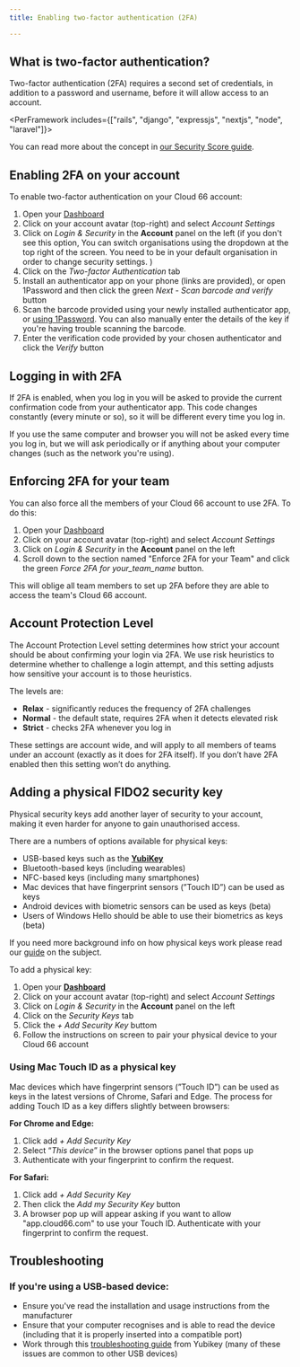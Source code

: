 ```yaml
---
title: Enabling two-factor authentication (2FA)

---
```


## What is two-factor authentication?

Two-factor authentication (2FA) requires a second set of credentials, in addition to a password and username, before it will allow access to an account. 

<PerFramework includes={["rails", "django", "expressjs", "nextjs", "node", "laravel"]}>

You can read more about the concept in [our Security Score guide](/docs/security/understanding-and-improving-security-score#why-do-i-need-2fa).

</PerFramework>

## Enabling 2FA on your account

To enable two-factor authentication on your Cloud 66 account: 

1. Open your [Dashboard](https://app.cloud66.com/dashboard)
2. Click on your account avatar (top-right) and select *Account Settings*
3. Click on *Login & Security* in the **Account** panel on the left (if you don't see this option, <Hint caption="switch to your default organisation"> You can switch organisations using the dropdown at the top right of the screen. You need to be in your default organisation in order to change security settings. </Hint>) 
4. Click on the *Two-factor Authentication* tab
5. Install an authenticator app on your phone (links are provided), or open 1Password and then click the green *Next - Scan barcode and verify*  button
6. Scan the barcode provided using your newly installed authenticator app, or [using 1Password](https://support.1password.com/one-time-passwords/). You can also manually enter the details of the key if you're having trouble scanning the barcode.
7. Enter the verification code provided by your chosen authenticator and click the *Verify* button


## Logging in with 2FA

If 2FA is enabled, when you log in you will be asked to provide the current confirmation code from your authenticator app. This code changes constantly (every minute or so), so it will be different every time you log in. 

If you use the same computer and browser you will not be asked every time you log in, but we will ask periodically or if anything about your computer changes (such as the network you're using).

## Enforcing 2FA for your team

You can also force all the members of your Cloud 66 account to use 2FA. To do this:

1. Open your [Dashboard](https://app.cloud66.com/dashboard)
2. Click on your account avatar (top-right) and select *Account Settings*
3. Click on *Login & Security* in the **Account** panel on the left
4. Scroll down to the section named "Enforce 2FA for your Team" and click the green *Force 2FA for your_team_name* button.

This will oblige all team members to set up 2FA before they are able to access the team's Cloud 66 account.

## Account Protection Level

The Account Protection Level setting determines how strict your account should be about confirming your login via 2FA. We use risk heuristics to determine whether to challenge a login attempt, and this setting adjusts how sensitive your account is to those heuristics. 

The levels are:

- **Relax** - significantly reduces the frequency of 2FA challenges
- **Normal** - the default state, requires 2FA when it detects elevated risk
- **Strict** - checks 2FA whenever you log in

These settings are account wide, and will apply to all members of teams under an account (exactly as it does for 2FA itself). If you don’t have 2FA enabled then this setting won’t do anything.

## Adding a physical FIDO2 security key

Physical security keys add another layer of security to your account, making it even harder for anyone to gain unauthorised access. 

There are a numbers of options available for physical keys:

- USB-based keys such as the **[YubiKey](https://www.yubico.com/)**
- Bluetooth-based keys (including wearables)
- NFC-based keys (including many smartphones)
- Mac devices that have fingerprint sensors (”Touch ID”) can be used as keys
- Android devices with biometric sensors can be used as keys (beta)
- Users of Windows Hello should be able to use their biometrics as keys (beta)

If you need more background info on how physical keys work please read our [guide](/docs/security/understanding-and-improving-security-score#fido-authentication) on the subject.

To add a physical key:

1. Open your **[Dashboard](https://app.cloud66.com/dashboard)**
2. Click on your account avatar (top-right) and select *Account Settings*
3. Click on *Login & Security* in the **Account** panel on the left
4. Click on the *Security Keys* tab
5. Click the *+ Add Security Key* buttom
6. Follow the instructions on screen to pair your physical device to your Cloud 66 account

### Using Mac Touch ID as a physical key

Mac devices which have fingerprint sensors (”Touch ID”) can be used as keys in the latest versions of Chrome, Safari and Edge. The process for adding Touch ID as a key differs slightly between browsers:

**For Chrome and Edge:**

1. Click add *+ Add Security Key*
2. Select “*This device*” in the browser options panel that pops up 
3. Authenticate with your fingerprint to confirm the request.

**For Safari:**

1. Click add *+ Add Security Key*
2. Then click the *Add my Security Key* button
3. A browser pop up will appear asking if you want to allow "app.cloud66.com" to use your Touch ID. Authenticate with your fingerprint to confirm the request.

## Troubleshooting

### If you're using a USB-based device:

- Ensure you've read the installation and usage instructions from the manufacturer
- Ensure that your computer recognises and is able to read the device (including that it is properly inserted into a compatible port)
- Work through this [troubleshooting guide](https://support.yubico.com/hc/en-us/articles/360013707540-Basic-YubiKey-Troubleshooting) from Yubikey (many of these issues are common to other USB devices)